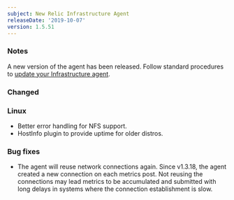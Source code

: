 ```yaml
---
subject: New Relic Infrastructure Agent
releaseDate: '2019-10-07'
version: 1.5.51
---
```


### Notes

A new version of the agent has been released. Follow standard procedures to [update your Infrastructure agent](/docs/infrastructure/new-relic-infrastructure/installation/update-infrastructure-agent).

### Changed

### Linux

* Better error handling for NFS support.
* HostInfo plugin to provide uptime for older distros.

### Bug fixes

* The agent will reuse network connections again. Since v1.3.18, the agent created a new connection on each metrics post. Not reusing the connections may lead metrics to be accumulated and submitted with long delays in systems where the connection establishment is slow.

